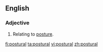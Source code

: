 ==English==

===Adjective===
{{en-adj|-}}

#Relating to [[posture]].

[[fi:postural]]
[[ta:postural]]
[[vi:postural]]
[[zh:postural]]